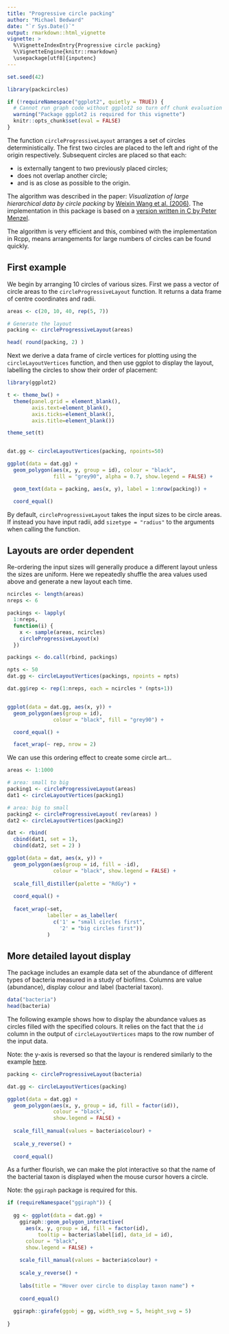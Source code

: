 --- 
title: "Progressive circle packing" 
author: "Michael Bedward" 
date: "`r Sys.Date()`" 
output: rmarkdown::html_vignette 
vignette: > 
  %\VignetteIndexEntry{Progressive circle packing}
  %\VignetteEngine{knitr::rmarkdown} 
  \usepackage[utf8]{inputenc}
---

```{r setup, include=FALSE}

set.seed(42)

library(packcircles) 

if (!requireNamespace("ggplot2", quietly = TRUE)) {
  # Cannot run graph code without ggplot2 so turn off chunk evaluation
  warning("Package ggplot2 is required for this vignette")
  knitr::opts_chunk$set(eval = FALSE)
}

```

The function `circleProgressiveLayout` arranges a set of circles
deterministically. The first two circles are placed to the left and right of the
origin respectively. Subsequent circles are placed so that each:

  * is externally tangent to two previously placed circles; 
  * does not overlap another circle; 
  * and is as close as possible to the origin.

The algorithm was described in the paper: *Visualization of large hierarchical
data by circle packing* by [Weixin Wang et al. (2006)](https://doi.org/10.1145/1124772.1124851).
The implementation in this package is based on a [version written in C by Peter 
Menzel](https://github.com/pmenzel/packCircles).

The algorithm is very efficient and this, combined with the implementation in Rcpp, means arrangements for large numbers of circles can be found quickly.


## First example

We begin by arranging 10 circles of various sizes. First we pass a
vector of circle areas to the `circleProgressiveLayout` function. It returns a 
data frame of centre coordinates and radii.

```{r}

areas <- c(20, 10, 40, rep(5, 7))

# Generate the layout 
packing <- circleProgressiveLayout(areas) 

head( round(packing, 2) )

```

Next we derive a data frame of circle vertices for plotting using the 
`circleLayoutVertices` function, and then use ggplot to display the layout, labelling 
the circles to show their order of placement:

```{r fig.width=4, fig.height=4} 

library(ggplot2)

t <- theme_bw() + 
  theme(panel.grid = element_blank(), 
        axis.text=element_blank(),
        axis.ticks=element_blank(), 
        axis.title=element_blank())

theme_set(t)


dat.gg <- circleLayoutVertices(packing, npoints=50)

ggplot(data = dat.gg) + 
  geom_polygon(aes(x, y, group = id), colour = "black", 
               fill = "grey90", alpha = 0.7, show.legend = FALSE) +

  geom_text(data = packing, aes(x, y), label = 1:nrow(packing)) +

  coord_equal()

```

By default, `circleProgressiveLayout` takes the input sizes to be circle areas. 
If instead you have input radii, add `sizetype = "radius"` to the arguments when calling the 
function.


## Layouts are order dependent

Re-ordering the input sizes will generally produce a different layout unless the sizes are uniform. Here we repeatedly shuffle the area values used above and generate a new layout each time.

```{r fig.width=7, fig.height=5}

ncircles <- length(areas) 
nreps <- 6

packings <- lapply(
  1:nreps, 
  function(i) { 
    x <- sample(areas, ncircles) 
    circleProgressiveLayout(x) 
  })

packings <- do.call(rbind, packings)

npts <- 50 
dat.gg <- circleLayoutVertices(packings, npoints = npts) 

dat.gg$rep <- rep(1:nreps, each = ncircles * (npts+1))


ggplot(data = dat.gg, aes(x, y)) + 
  geom_polygon(aes(group = id), 
               colour = "black", fill = "grey90") +

  coord_equal() +

  facet_wrap(~ rep, nrow = 2)

```


We can use this ordering effect to create some circle art...


```{r fig.width=7, fig.height=4}

areas <- 1:1000

# area: small to big
packing1 <- circleProgressiveLayout(areas)
dat1 <- circleLayoutVertices(packing1)

# area: big to small
packing2 <- circleProgressiveLayout( rev(areas) ) 
dat2 <- circleLayoutVertices(packing2)

dat <- rbind( 
  cbind(dat1, set = 1), 
  cbind(dat2, set = 2) )

ggplot(data = dat, aes(x, y)) + 
  geom_polygon(aes(group = id, fill = -id), 
               colour = "black", show.legend = FALSE) +
  
  scale_fill_distiller(palette = "RdGy") +
  
  coord_equal() +
  
  facet_wrap(~set, 
             labeller = as_labeller(
               c('1' = "small circles first", 
                 '2' = "big circles first"))
             )

```


## More detailed layout display

The package includes an example data set of the abundance of different types of bacteria measured in a study of biofilms. Columns are value (abundance), display colour and label (bacterial taxon).

```{r}

data("bacteria")
head(bacteria)

```

The following example shows how to display the abundance values as circles filled with the specified colours. It relies on the fact that the `id` column in the output of `circleLayoutVertices` maps to the row number of the input data.

Note: the y-axis is reversed so that the layour is rendered similarly to the example [here](https://github.com/pmenzel/packCircles).

```{r fig.width=5, fig.height=5, fig.align='center'}

packing <- circleProgressiveLayout(bacteria)

dat.gg <- circleLayoutVertices(packing)

ggplot(data = dat.gg) +
  geom_polygon(aes(x, y, group = id, fill = factor(id)), 
               colour = "black",
               show.legend = FALSE) +
  
  scale_fill_manual(values = bacteria$colour) +
  
  scale_y_reverse() +
  
  coord_equal()

```


As a further flourish, we can make the plot interactive so that the name of the bacterial taxon is displayed when the mouse cursor hovers a circle. 

Note: the `ggiraph` package is required for this.

```{r fig.width=5, fig.height=5}

if (requireNamespace("ggiraph")) {
  
  gg <- ggplot(data = dat.gg) +
    ggiraph::geom_polygon_interactive(
      aes(x, y, group = id, fill = factor(id),
          tooltip = bacteria$label[id], data_id = id), 
      colour = "black",
      show.legend = FALSE) +
    
    scale_fill_manual(values = bacteria$colour) +
    
    scale_y_reverse() +
    
    labs(title = "Hover over circle to display taxon name") +
    
    coord_equal()
  
  ggiraph::girafe(ggobj = gg, width_svg = 5, height_svg = 5)
  
}

```

